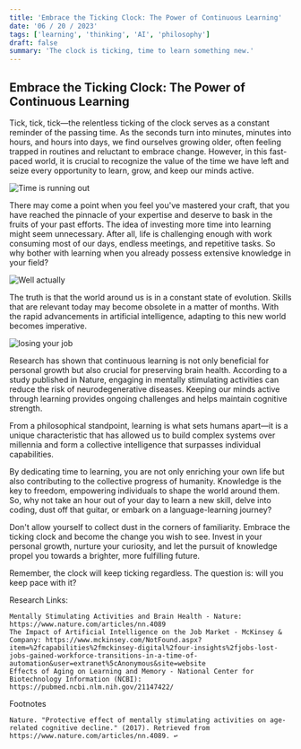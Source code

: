 ```yaml
---
title: 'Embrace the Ticking Clock: The Power of Continuous Learning'
date: '06 / 20 / 2023'
tags: ['learning', 'thinking', 'AI', 'philosophy']
draft: false
summary: 'The clock is ticking, time to learn something new.'
---
```


## Embrace the Ticking Clock: The Power of Continuous Learning

Tick, tick, tick—the relentless ticking of the clock serves as a constant reminder of the passing time. As the seconds turn into minutes, minutes into hours, and hours into days, we find ourselves growing older, often feeling trapped in routines and reluctant to embrace change. However, in this fast-paced world, it is crucial to recognize the value of the time we have left and seize every opportunity to learn, grow, and keep our minds active.

![Time is running out](https://external-content.duckduckgo.com/iu/?u=https%3A%2F%2Ftse1.mm.bing.net%2Fth%3Fid%3DOIP._qi8wrW4jIaA6kR-HRk9PAHaEK%26pid%3DApi&f=1&ipt=2c7bfe5c450cc8f5da7c39d4361b98ad531653d405a14a3f36217283381637f3&ipo=images)

There may come a point when you feel you've mastered your craft, that you have reached the pinnacle of your expertise and deserve to bask in the fruits of your past efforts. The idea of investing more time into learning might seem unnecessary. After all, life is challenging enough with work consuming most of our days, endless meetings, and repetitive tasks. So why bother with learning when you already possess extensive knowledge in your field?

![Well actually](https://i.imgflip.com/7py7ig.jpg)

The truth is that the world around us is in a constant state of evolution. Skills that are relevant today may become obsolete in a matter of months. With the rapid advancements in artificial intelligence, adapting to this new world becomes imperative.

![losing your job](https://i.imgflip.com/7py7qb.jpg)

Research has shown that continuous learning is not only beneficial for personal growth but also crucial for preserving brain health. According to a study published in Nature, engaging in mentally stimulating activities can reduce the risk of neurodegenerative diseases. Keeping our minds active through learning provides ongoing challenges and helps maintain cognitive strength.

From a philosophical standpoint, learning is what sets humans apart—it is a unique characteristic that has allowed us to build complex systems over millennia and form a collective intelligence that surpasses individual capabilities.

By dedicating time to learning, you are not only enriching your own life but also contributing to the collective progress of humanity. Knowledge is the key to freedom, empowering individuals to shape the world around them. So, why not take an hour out of your day to learn a new skill, delve into coding, dust off that guitar, or embark on a language-learning journey?

Don't allow yourself to collect dust in the corners of familiarity. Embrace the ticking clock and become the change you wish to see. Invest in your personal growth, nurture your curiosity, and let the pursuit of knowledge propel you towards a brighter, more fulfilling future.

Remember, the clock will keep ticking regardless. The question is: will you keep pace with it?

Research Links:

    Mentally Stimulating Activities and Brain Health - Nature: https://www.nature.com/articles/nn.4089
    The Impact of Artificial Intelligence on the Job Market - McKinsey & Company: https://www.mckinsey.com/NotFound.aspx?item=%2fcapabilities%2fmckinsey-digital%2four-insights%2fjobs-lost-jobs-gained-workforce-transitions-in-a-time-of-automation&user=extranet%5cAnonymous&site=website
    Effects of Aging on Learning and Memory - National Center for Biotechnology Information (NCBI): https://pubmed.ncbi.nlm.nih.gov/21147422/

Footnotes

    Nature. "Protective effect of mentally stimulating activities on age-related cognitive decline." (2017). Retrieved from https://www.nature.com/articles/nn.4089. ↩
